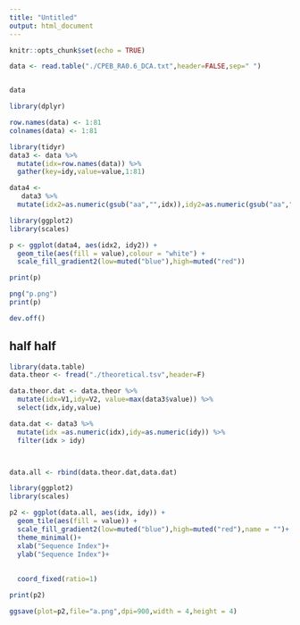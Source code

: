 ```yaml
---
title: "Untitled"
output: html_document
---
```


```r
knitr::opts_chunk$set(echo = TRUE)
```

```r
data <- read.table("./CPEB_RA0.6_DCA.txt",header=FALSE,sep=" ")


data
```

```r
library(dplyr)

row.names(data) <- 1:81
colnames(data) <- 1:81

```

```r
library(tidyr)
data3 <- data %>% 
  mutate(idx=row.names(data)) %>%
  gather(key=idy,value=value,1:81)

data4 <-
   data3 %>%
  mutate(idx2=as.numeric(gsub("aa","",idx)),idy2=as.numeric(gsub("aa","",idy)))

```

```r

library(ggplot2)
library(scales)

p <- ggplot(data4, aes(idx2, idy2)) + 
  geom_tile(aes(fill = value),colour = "white") +
  scale_fill_gradient2(low=muted("blue"),high=muted("red"))

print(p)
```

```r
png("p.png")
print(p)

dev.off()
```



## half half 

```r
library(data.table)
data.theor <- fread("./theoretical.tsv",header=F)

data.theor.dat <- data.theor %>%
  mutate(idx=V1,idy=V2, value=max(data3$value)) %>%
  select(idx,idy,value)

data.dat <- data3 %>%
  mutate(idx =as.numeric(idx),idy=as.numeric(idy)) %>%
  filter(idx > idy)



data.all <- rbind(data.theor.dat,data.dat)

```

```r
library(ggplot2)
library(scales)

p2 <- ggplot(data.all, aes(idx, idy)) + 
  geom_tile(aes(fill = value)) +
  scale_fill_gradient2(low=muted("blue"),high=muted("red"),name = "")+
  theme_minimal()+
  xlab("Sequence Index")+
  ylab("Sequence Index")+
  
  
  coord_fixed(ratio=1)

print(p2)
```


```r
ggsave(plot=p2,file="a.png",dpi=900,width = 4,height = 4)
```

